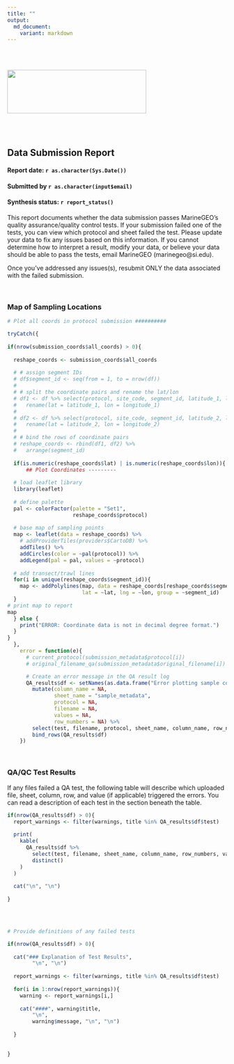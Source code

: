 ```yaml
---
title: ""
output: 
  md_document: 
    variant: markdown
---
```


  <br />
  <br />

<img src="www/Logomark_MarineGEO_Tennenbaum_RGB.png" width="319" height="100"/>

  <br />
  <br />

## Data Submission Report
#### Report date: `r as.character(Sys.Date())`
#### Submitted by `r as.character(input$email)`
#### Synthesis status: `r report_status()`

This report documents whether the data submission passes MarineGEO's quality assurance/quality control tests. If your submission failed one of the tests, you can view which protocol and sheet failed the test. Please update your data to fix any issues based on this information. If you cannot determine how to interpret a result, modify your data, or believe your data should be able to pass the tests, email MarineGEO (marinegeo@si.edu). 

Once you've addressed any issues(s), resubmit ONLY the data associated with the failed submission. 

  <br />

### Map of Sampling Locations

```r
# Plot all coords in protocol submission ##########

tryCatch({
  
if(nrow(submission_coords$all_coords) > 0){
  
  reshape_coords <- submission_coords$all_coords
  
  # # assign segment IDs 
  # df$segment_id <- seq(from = 1, to = nrow(df))
  # 
  # # split the coordinate pairs and rename the lat/lon
  # df1 <- df %>% select(protocol, site_code, segment_id, latitude_1, longitude_1) %>%
  #   rename(lat = latitude_1, lon = longitude_1)
  # 
  # df2 <- df %>% select(protocol, site_code, segment_id, latitude_2, longitude_2) %>%
  #   rename(lat = latitude_2, lon = longitude_2)
  # 
  # # bind the rows of coordinate pairs
  # reshape_coords <- rbind(df1, df2) %>%
  #   arrange(segment_id)
  
  if(is.numeric(reshape_coords$lat) | is.numeric(reshape_coords$lon)){
      ## Plot Coordinates ---------
  
  # load leaflet library
  library(leaflet)
  
  # define palette
  pal <- colorFactor(palette = "Set1",
                     reshape_coords$protocol)
  
  # base map of sampling points
  map <- leaflet(data = reshape_coords) %>%
    # addProviderTiles(providers$CartoDB) %>%
    addTiles() %>%
    addCircles(color = ~pal(protocol)) %>%
    addLegend(pal = pal, values = ~protocol)
  
  # add transect/trawl lines
  for(i in unique(reshape_coords$segment_id)){
    map <- addPolylines(map, data = reshape_coords[reshape_coords$segment_id == i,], 
                        lat = ~lat, lng = ~lon, group = ~segment_id)
  }
# print map to report
map
  } else {
    print("ERROR: Coordinate data is not in decimal degree format.")
  }
}
  },
    error = function(e){
      # current_protocol(submission_metadata$protocol[i])
      # original_filename_qa(submission_metadata$original_filename[i])

      # Create an error message in the QA result log
      QA_results$df <- setNames(as.data.frame("Error plotting sample coordinates."), "test") %>%
        mutate(column_name = NA,
               sheet_name = "sample_metadata",
               protocol = NA,
               filename = NA,
               values = NA,
               row_numbers = NA) %>%
        select(test, filename, protocol, sheet_name, column_name, row_numbers, values) %>%
        bind_rows(QA_results$df)
    })

```
  
  <br />

### QA/QC Test Results

If any files failed a QA test, the following table will describe which uploaded file, sheet, column, row, and value (if applicable) triggered the errors. You can read a description of each test in the section beneath the table. 

```r
  
if(nrow(QA_results$df) > 0){
  report_warnings <- filter(warnings, title %in% QA_results$df$test)
  
  print(   
    kable(
      QA_results$df %>%
        select(test, filename, sheet_name, column_name, row_numbers, values) %>%
        distinct()
    )
  )
  
  cat("\n", "\n")
  
}



```

  <br />

```r
  
# Provide definitions of any failed tests

if(nrow(QA_results$df) > 0){
  
  cat("### Explanation of Test Results", 
        "\n", "\n")
  
  report_warnings <- filter(warnings, title %in% QA_results$df$test)
  
  for(i in 1:nrow(report_warnings)){
    warning <- report_warnings[i,]
    
    cat("####", warning$title, 
        "\n",
        warning$message, "\n", "\n")
    
  }
  
  
}



```

  <br />
  <br />
